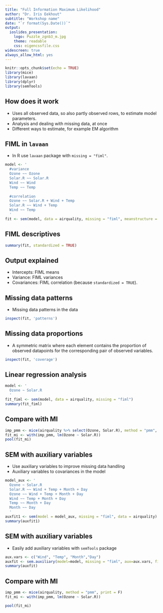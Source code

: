 ```yaml
---
title: "Full Information Maximum Likelihood"
author: "Dr. Iris Eekhout"
subtitle: "Workshop name"
date: "`r format(Sys.Date())`"
output: 
  ioslides_presentation:
    logo: Puzzle_zgnb3_m.jpg
    theme: readable
    css: eigencssfile.css
widescreen: true
always_allow_html: yes
---
```


```r
knitr::opts_chunk$set(echo = TRUE)
library(mice)
library(lavaan)
library(dplyr)
library(semTools)
```

## How does it work

* Uses all observed data, so also partly observed rows, to estimate model parameters.
* Analysis and dealing with missing data, at once
* Different ways to estimate, for example EM algorithm


## FIML in `lavaan` {.smaller}

* In R use `lavaan` package with `missing = "fiml"`.

```r
model <- '
  #variance
  Ozone ~~ Ozone
  Solar.R ~~ Solar.R
  Wind ~~ Wind
  Temp ~~ Temp
  
  #correlation
  Ozone ~~ Solar.R + Wind + Temp
  Solar.R ~~ Wind + Temp
  Wind ~~ Temp
  '
fit <- sem(model, data = airquality, missing = "fiml", meanstructure = TRUE)
```

## FIML descriptives {.smaller}


```r
summary(fit, standardized = TRUE)
```

## Output explained

* Intercepts: FIML means
* Variance: FIML variances
* Covariances: FIML correlation (because `standardized = TRUE`).

## Missing data patterns

* Missing data patterns in the data

```r

inspect(fit, 'patterns') 

```


## Missing data proportions

* A symmetric matrix where each element contains the proportion of observed datapoints for the corresponding pair of observed variables.

```r
inspect(fit, 'coverage')
```

## Linear regression analysis

```r
model <- '
  Ozone ~ Solar.R 
  '
fit_fiml <- sem(model, data = airquality, missing = "fiml")
summary(fit_fiml)
```

## Compare with MI

```r
imp_pmm <- mice(airquality %>% select(Ozone, Solar.R), method = "pmm", print = F)
fit_mi <- with(imp_pmm, lm(Ozone ~ Solar.R))
pool(fit_mi)
```

## SEM with auxiliary variables {.smaller}

* Use auxiliary variables to improve missing data handling
* Auxiliary variables to covariances in the model

```r
model_aux <- '
  Ozone ~ Solar.R 
  Solar.R ~~ Wind + Temp + Month + Day
  Ozone ~~ Wind + Temp + Month + Day
  Wind ~~ Temp + Month + Day
  Temp ~~ Month + Day
  Month ~~ Day
  '
auxfit1 <- sem(model = model_aux, missing = "fiml", data = airquality)
summary(auxfit1)
```



## SEM with auxiliary variables {.smaller}

* Easily add auxiliary variables with `semTools` package

```r
aux.vars <- c("Wind", "Temp", "Month","Day")
auxfit <- sem.auxiliary(model=model, missing = "fiml", aux=aux.vars, fixed.x=FALSE, data=airquality)
summary(auxfit)

```


## Compare with MI 

```r
imp_pmm <- mice(airquality, method = "pmm", print = F)
fit_mi <- with(imp_pmm, lm(Ozone ~ Solar.R))

pool(fit_mi)
```
